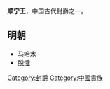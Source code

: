'''顺宁王'''，中国古代封爵之一。

==明朝==
*[[马哈木|马哈木]]
*[[脱懽|脱懽]]

[[Category:封爵|Category:封爵]]
[[Category:中國貴族|Category:中國貴族]]
{{disambig|Cat=三字封號消歧義}}